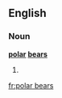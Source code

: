 ==English==

===Noun===
'''[[polar]] [[bear]]s'''

# {{plural of|[[polar bear]]}}

[[fr:polar bears]]